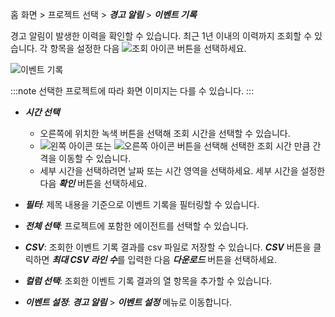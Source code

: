 홈 화면 > 프로젝트 선택 > ***경고 알림*** > ***이벤트 기록***

경고 알림이 발생한 이력을 확인할 수 있습니다. 최근 1년 이내의 이력까지 조회할 수 있습니다. 각 항목을 설정한 다음 ![조회 아이콘](/img/ico-btn-search.png) 버튼을 선택하세요.

![이벤트 기록](https://img.whatap.io/media/images/application_event_list.png)

:::note
선택한 프로젝트에 따라 화면 이미지는 다를 수 있습니다.
:::

* ***시간 선택***

  * 오른쪽에 위치한 녹색 버튼을 선택해 조회 시간을 선택할 수 있습니다.
  * ![왼쪽 아이콘](/img/left-arrow.svg) 또는 ![오른쪽 아이콘](/img/right-arrow.svg) 버튼을 선택해 선택한 조회 시간 만큼 간격을 이동할 수 있습니다.
  * 세부 시간을 선택하려면 날짜 또는 시간 영역을 선택하세요. 세부 시간을 설정한 다음 ***확인*** 버튼을 선택하세요.

* ***필터***: 제목 내용을 기준으로 이벤트 기록을 필터링할 수 있습니다.

* ***전체 선택***: 프로젝트에 포함한 에이전트를 선택할 수 있습니다.

* ***CSV***: 조회한 이벤트 기록 결과를 csv 파일로 저장할 수 있습니다. ***CSV*** 버튼을 클릭하면 ***최대 CSV 라인 수***를 입력한 다음 ***다운로드*** 버튼을 선택하세요.

* ***컬럼 선택***: 조회한 이벤트 기록 결과의 열 항목을 추가할 수 있습니다.

* ***이벤트 설정***: ***경고 알림*** > ***이벤트 설정*** 메뉴로 이동합니다.